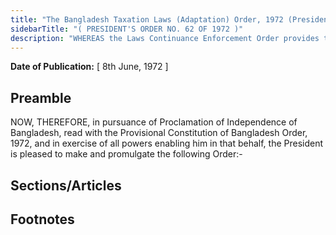 ```yaml
---
title: "The Bangladesh Taxation Laws (Adaptation) Order, 1972 (President's Order)"
sidebarTitle: "( PRESIDENT'S ORDER NO. 62 OF 1972 )"
description: "WHEREAS the Laws Continuance Enforcement Order provides that all laws which were in force on the 25th day of March, 1971 in the territories now comprised in the People’s Republic of Bangladesh shall continue to be in force in Bangladesh subject to such consequential changes as may be necessary;"
---
```


**Date of Publication:** [ 8th June, 1972 ]

## Preamble

NOW, THEREFORE, in pursuance of Proclamation of Independence of Bangladesh, read with the Provisional Constitution of Bangladesh Order, 1972, and in exercise of all powers enabling him in that behalf, the President is pleased to make and promulgate the following Order:-

## Sections/Articles

## Footnotes
